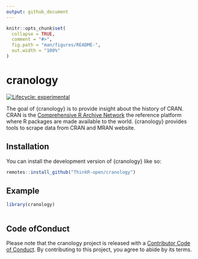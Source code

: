 ```yaml
---
output: github_document
---
```


<!-- README.md is generated from README.Rmd. Please edit that file -->

```r
knitr::opts_chunk$set(
  collapse = TRUE,
  comment = "#>",
  fig.path = "man/figures/README-",
  out.width = "100%"
)
```

# cranology

<!-- badges: start -->
[![Lifecycle: experimental](https://img.shields.io/badge/lifecycle-experimental-orange.svg)](https://lifecycle.r-lib.org/articles/stages.html#experimental)
<!-- badges: end -->

The goal of {cranology} is to provide insight about the history of CRAN. 
CRAN is the [Comprehensive R Archive Network](https://cran.r-project.org/) the reference
platform where R packages are made available to the world. {cranology} provides tools
to scrape data from CRAN and MRAN website.

## Installation

You can install the development version of {cranology} like so:

``` r
remotes::install_github("ThinkR-open/cranology")
```

## Example

```r
library(cranology)
```

```r

```


## Code ofConduct

Please note that the cranology project is released with a [Contributor Code of Conduct](https://contributor-covenant.org/version/2/0/CODE_OF_CONDUCT.html). By contributing to this project, you agree to abide by its terms.
